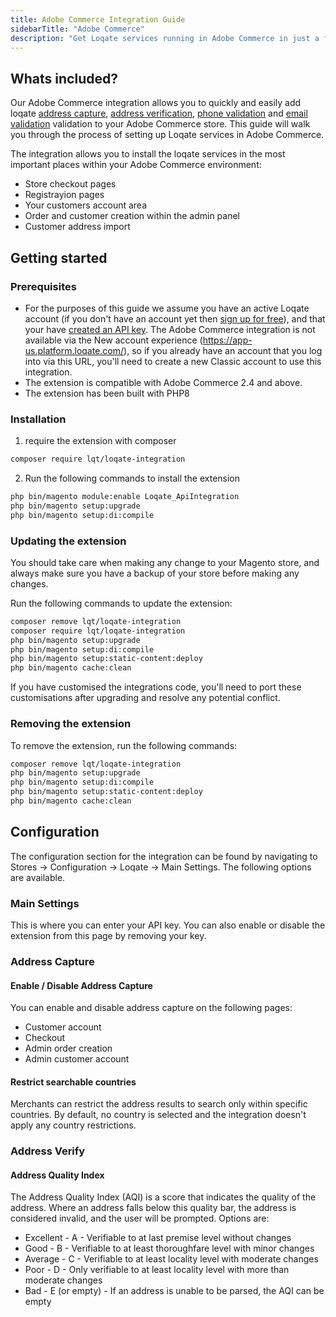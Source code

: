 ```yaml
---
title: Adobe Commerce Integration Guide
sidebarTitle: "Adobe Commerce"
description: "Get Loqate services running in Adobe Commerce in just a few minutes"
---
```


<Card title="Get the Adobe Commerce Integration"  color="#4D4DFF" href="https://commercemarketplace.adobe.com/gbg-loqate-loqate-integration.html" horizontal>
</Card>

## Whats included?
Our Adobe Commerce integration allows you to quickly and easily add loqate [address capture](/our-services/capture), [address verification](/our-services/capture), [phone validation](/our-services/phone) and [email validation](/our-services/email) validation to your Adobe Commerce store. This guide will walk you through the process of setting up Loqate services in Adobe Commerce.

The integration allows you to install the loqate services in the most important places within your Adobe Commerce environment:

- Store checkout pages
- Registrayion pages
- Your customers account area
- Order and customer creation within the admin panel
- Customer address import
## Getting started
### Prerequisites
- For the purposes of this guide we assume you have an active Loqate account (if you don't have an account yet then [sign up for free](https://account.loqate.com/register)), and that your have [created an API key](/authentication).
<Warning>The Adobe Commerce integration is not available via the New account experience (https://app-us.platform.loqate.com/), so if you already have an account that you log into via this URL, you'll need to create a new Classic account to use this integration.</Warning>
- The extension is compatible with Adobe Commerce 2.4 and above.
- The extension has been built with PHP8
### Installation
1. require the extension with composer
```bash
composer require lqt/loqate-integration
```
2. Run the following commands to install the extension
```bash
php bin/magento module:enable Loqate_ApiIntegration
php bin/magento setup:upgrade
php bin/magento setup:di:compile
```
### Updating the extension

You should take care when making any change to your Magento store, and always make sure you have a backup of your store before making any changes.

Run the following commands to update the extension:
```bash
composer remove lqt/loqate-integration
composer require lqt/loqate-integration
php bin/magento setup:upgrade
php bin/magento setup:di:compile
php bin/magento setup:static-content:deploy
php bin/magento cache:clean
```

<Note>If you have customised the integrations code, you'll need to port these customisations after upgrading and resolve any potential conflict.</Note>

### Removing the extension
To remove the extension, run the following commands:
```bash
composer remove lqt/loqate-integration
php bin/magento setup:upgrade
php bin/magento setup:di:compile
php bin/magento setup:static-content:deploy
php bin/magento cache:clean
```

## Configuration

The configuration section for the integration can be found by navigating to Stores -> Configuration -> Loqate -> Main Settings. The following options are available.

### Main Settings

This is where you can enter your API key. You can also enable or disable the extension from this page by removing your key.

### Address Capture
#### Enable / Disable Address Capture
You can enable and disable address capture on the following pages:
- Customer account
- Checkout
- Admin order creation
- Admin customer account
#### Restrict searchable countries 
Merchants can restrict the address results to search only within specific countries. By default, no country is selected and the integration doesn't apply any country restrictions.
### Address Verify

#### Address Quality Index
The Address Quality Index (AQI) is a score that indicates the quality of the address. Where an address falls below this quality bar, the address is considered invalid, and the user will be prompted. Options are:

- Excellent - A - Verifiable to at last premise level without changes 
- Good - B - Verifiable to at least thoroughfare level with minor changes 
- Average - C - Verifiable to at least locality level with moderate changes 
- Poor - D - Only verifiable to at least locality level with more than moderate changes 
- Bad - E (or empty) - If an address is unable to be parsed, the AQI can be empty 